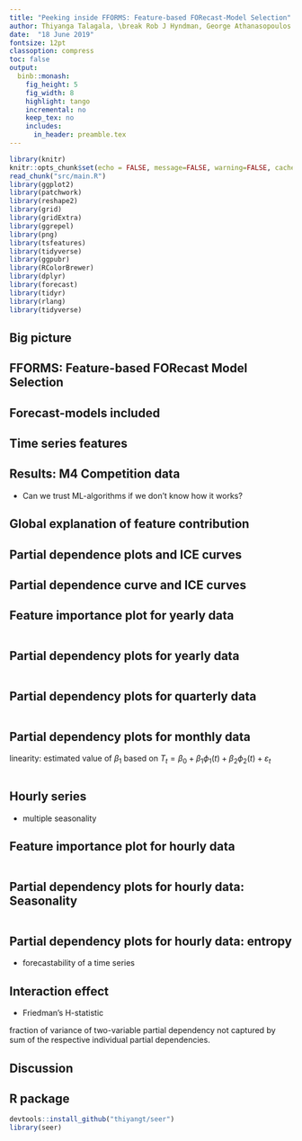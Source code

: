 ```yaml
---
title: "Peeking inside FFORMS: Feature-based FORecast-Model Selection"
author: Thiyanga Talagala, \break Rob J Hyndman, George Athanasopoulos
date:  "18 June 2019"
fontsize: 12pt
classoption: compress
toc: false
output:
  binb::monash:
    fig_height: 5
    fig_width: 8
    highlight: tango
    incremental: no
    keep_tex: no
    includes:
      in_header: preamble.tex
---
```


```r
library(knitr)
knitr::opts_chunk$set(echo = FALSE, message=FALSE, warning=FALSE, cache=TRUE, dev.args=list(bg=grey(0.9), pointsize=11))
read_chunk("src/main.R")
library(ggplot2)
library(patchwork)
library(reshape2)
library(grid)
library(gridExtra)
library(ggrepel)
library(png)
library(tsfeatures)
library(tidyverse)
library(ggpubr)
library(RColorBrewer)
library(dplyr)
library(forecast)
library(tidyr)
library(rlang)
library(tidyverse)
```


## Big picture

\begin{tikzpicture}
    \node<1> (img1) {\centerline{\includegraphics[width=\paperwidth, height=6.3cm]{img/rice1.png}}};
    \node<2> (img2) {\centerline{\includegraphics[width=\paperwidth, height=6.3cm]{img/rice2.png}}};
\end{tikzpicture}

\begin{itemize}[<+->]
\vfill\item What algorithm is likely to perform best?
\vfill\item Algorithm selection problem, John Rice (1976)
\end{itemize}


## FFORMS: Feature-based FORecast Model Selection

\begin{tikzpicture}
    \node<1> (img1) {\centerline{\includegraphics[width=\paperwidth]{img/f1.png}}};
    \node<2> (img2) {\centerline{\includegraphics[width=\paperwidth]{img/f2.png}}};
    \node<3> (img3) {\centerline{\includegraphics[width=\paperwidth]{img/f3.png}}};
    \node<4> (img4) {\centerline{\includegraphics[width=\paperwidth]{img/f4.png}}};
    \node<5> (img5) {\centerline{\includegraphics[width=\paperwidth]{img/f5.png}}};
    \node<6> (img6) {\centerline{\includegraphics[width=\paperwidth]{img/f6.png}}};
    \node<7> (img7) {\centerline{\includegraphics[width=\paperwidth]{img/f7.png}}};
    \node<8> (img8) {\centerline{\includegraphics[width=\paperwidth]{img/f8.png}}};
    \node<9> (img9) {\centerline{\includegraphics[width=\paperwidth]{img/f9.png}}};
    \node<10> (img10) {\centerline{\includegraphics[width=\paperwidth]{img/f10.png}}};
    \node<11> (img11) {\centerline{\includegraphics[width=\paperwidth]{img/f11.png}}};
    \node<12> (img12) {\centerline{\includegraphics[width=\paperwidth]{img/f12.png}}};
    \node<13> (img13) {\centerline{\includegraphics[width=\paperwidth]{img/f13.png}}};
\end{tikzpicture}




 
## Forecast-models included

\begin{textblock}{12}(0.1,1.3)\small
\begin{multicols}{2}
  \begin{itemize}\tightlist
    \item White noise process
    \item ARMA/AR/MA
    \item ARIMA
    \item SARIMA
    \item Random walk with drift
    \item Random walk
    \item Seasonal naive
    \item TBATS
    \item neural network forecasts
    \item Theta method
    \item STL-AR
    \item ETS-without trend and seasonal 
    \item ETS-trend
    \item ETS-damped trend
    \item ETS-trend and seasonal 
    \item ETS-damped trend and seasonal
    \item ETS-seasonal
    \item MSTL-ETS
    \item MSTL-ARIMA
    \end{itemize}
\end{multicols}
\end{textblock}

## Time series features

\begin{textblock}{12}(0.1,1.3)
\begin{multicols}{2}
  \begin{itemize}\tightlist
    \item length
    \item strength of seasonality
    \item strength of trend
    \item linearity
    \item curvature
    \item spikiness
    \item stability
    \item lumpiness
    \item spectral entropy
    \item Hurst exponent
    \item nonlinearity
    \item unit root test statistics
    \item parameter estimates of Holt's linear trend method
    \item parameter estimates of Holt-Winters' additive method
    \item ACF and PACF based features - calculated on raw, differenced, seasonally-differenced series and remainder series.
    \end{itemize}
\end{multicols}
\end{textblock}

## Results: M4 Competition data

\begin{table}[!h]
\centering\scriptsize\tabcolsep=0.12cm
\begin{tabular}{l|rrrrrr}
 & Yearly & Quarterly & Monthly & Weekly & Daily & Hourly \\\hline
\textcolor{red}{FFORMS} & 3.17 &  1.20 &  0.98&  2.31& 3.57 &  0.84\\\hline
auto.arima & 3.40 &1.17  &0.93  & 2.55 &  -& - \\
ets & 3.44 &  1.16& 0.95 &  -&-  &  -\\
theta & 3.37 &1.24  & 0.97 &2.64  & 3.33 & 1.59 \\
rwd & 3.07 & 1.33 & 1.18  & 2.68  & 3.25 & 11.45 \\
rw & 3.97 & 1.48 & 1.21  &2.78  & 3.27 & 11.60 \\
nn & 4.06 & 1.55 &  1.14 &4.04 & 3.90 & 1.09 \\
stlar & - & 2.02 &  1.33& 3.15 & 4.49 & 1.49 \\
snaive & - &  1.66& 1.26 &  2.78& 24.46 & 2.86 \\
tbats & - & 1.19 &  1.05& 2.49 & 3.27 &  1.30\\
wn & 13.42 &  6.50&  4.11&  49.91& 38.07 & 11.68 \\
mstlarima & - & - &  - & - & 3.84 &  1.12\\
mstlets & - &  - &  - &  - & 3.73 &  1.23\\
combination (mean) & 4.09 & 1.58 &  1.16&6.96  & 7.94 & 3.93 \\\hline
M4-1st & 2.98 & 1.12 &  0.88& 2.36 & 3.45 & 0.89\\
M4-2nd & 3.06 & 1.11 &  0.89& 2.11 & 3.34 & 0.81\\
M4-3rd & 3.13 & 1.23 &  0.95& 2.16 & 2.64 & 0.87\\\hline
\end{tabular}
\end{table}

\pause

- Can we trust ML-algorithms if we don't know how it works?


##

 \centerline{\includegraphics[width=\paperwidth, height=\paperheight]{img/forest.jpg}}
 
\only<2->{\begin{textblock*}{100mm}(20mm,0.25\textheight)
\begin{exampleblock}{Peeking inside FFORMS!!!}
  \begin{itemize}
    \item \textcolor{red}{Which} features are the most important?
    \item \textcolor{red}{Where} they get important?
    \item \textcolor{red}{How} they get important?
    \item \textcolor{red}{When} and \textcolor{red}{how} these features linked with the prediction outcome?
    \item \textcolor{red}{When} and \textcolor{red}{how} strongly each feature interacts with
other features?
  \end{itemize}
\end{exampleblock}
\end{textblock*}
}




## Global explanation of feature contribution

\begin{block}{}
Overall role of features in the choice of different forecast-model selection.
\end{block}

\begin{itemize}
\item contribution to predictive accuracy
\begin{itemize}
\item Permutation-based variable importance
\item Mean decrease in Gini coefficient
\end{itemize}
\item causality: change in the value of Y for an increase or decrease in the value of x
\begin{itemize}
\item Partial dependence plots (Jerome H. Friedman, 2001)
\item Individual Conditional Expectation (ICE) curves (Goldstein
                                                       et al., 2015; Zhao and Hastie, 2017)
\end{itemize}
\end{itemize}



## Partial dependence plots and ICE curves

\begin{tikzpicture}
\node<1> (img1) {\centerline{\includegraphics[width=\paperwidth]{img/ice1.png}}};
\node<2> (img2) {\centerline{\includegraphics[width=\paperwidth]{img/ice2.png}}};
\node<3> (img3) {\centerline{\includegraphics[width=\paperwidth]{img/ice3.png}}};
\node<4> (img4) {\centerline{\includegraphics[width=\paperwidth]{img/ice4.png}}};
\node<5> (img5) {\centerline{\includegraphics[width=\paperwidth]{img/ice5.png}}};
\end{tikzpicture}


## Partial dependence curve and ICE curves

\centerline{\includegraphics[width=\paperwidth]{img/ice5.png}}

\begin{textblock}{4.8}(8,5)
\begin{alertblock}{Feature importance measures:}
\begin{itemize}
\item "flatness" of PD curve
\item "flatness" of ICE curves
\end{itemize}
\end{alertblock}
\end{textblock}

## Feature importance plot for yearly data

```r

```

## Partial dependency plots for yearly data

```r

```

## Partial dependency plots for quarterly data

```r

```

## Partial dependency plots for monthly data

\small linearity: estimated value of $\beta_1$ based on
$T_t=\beta_0+\beta_1 \phi_1(t) + \beta_2\phi_2(t) + \varepsilon_t$


```r
```


## Hourly series
- multiple seasonality
\begin{columns}[T] % align columns
\begin{column}{.48\textwidth}
\includegraphics[width=6cm, height=7cm]{img/mstsplot.png}
\end{column}%
\hfill%
\begin{column}{.48\textwidth}
Hourly data
\begin{itemize}
\item daily - 24
\item weekly - 168
\end{itemize}
\end{column}%
\end{columns}

## Feature importance plot for hourly data

```r

```

## Partial dependency plots for hourly data: Seasonality

```r

```



## Partial dependency plots for hourly data: entropy

-  forecastability of a time series

\begin{columns}[T] % align columns
\begin{column}{.3\textwidth}
\includegraphics[width=6cm, height=7cm]{img/entropy.png}

\end{column}%
\hfill%
\begin{column}{.6\textwidth}
\includegraphics[width=7cm, height=7cm]{img/en_pdp4.png}
\end{column}%
\end{columns}


## Interaction effect

- Friedman's H-statistic 

\small fraction of variance of two-variable partial dependency not captured by sum of the respective individual partial dependencies.

\pause

\bf{\textcolor{blue}{\small{Hourly: }}}\bf{\small{interaction between linearity and seasonal lag at seasonally-differenced series}}

\begin{tikzpicture}
    \node<2> (img2) {\centerline{\includegraphics[width=12cm]{img/htwopdp1-1.png}}};
    \node<3> (img3) {\centerline{\includegraphics[width=12cm]{img/htwopdp3-1.png}}};
\end{tikzpicture}

## Discussion


\begin{itemize}[<+->]
\vfill\item Global perspective of feature
contribution: the overall role of features in the choice of different forecast-models.

\vfill\item \textcolor{red}{What next?} Local perspective of feature contribution: zoom into local regions of the data to identify
which features contribute most to classify a specific instance.
\end{itemize}


## R package

 \vspace{0.15cm}
\centerline{\includegraphics[width=\textwidth,height=3.5cm,keepaspectratio]{img/seer.png}}
\vspace{0.3cm}
 \centerline{available at: \textcolor{blue}{\underline{https://github.com/thiyangt/seer}}}


```r
devtools::install_github("thiyangt/seer")
library(seer)
```

